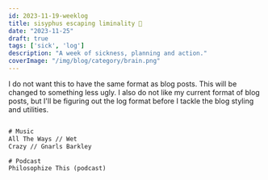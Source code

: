 ```yaml
---
id: 2023-11-19-weeklog
title: sisyphus escaping liminality 🦋
date: "2023-11-25"
draft: true
tags: ['sick', 'log']
description: "A week of sickness, planning and action."
coverImage: "/img/blog/category/brain.png"
---
```


I do not want this to have the same format as blog posts. This will be changed to something less ugly. I also do not like my current format of blog posts, but I'll be figuring out the log format before I tackle the blog styling and utilities.

```txt playlist.txt

# Music
All The Ways // Wet
Crazy // Gnarls Barkley

# Podcast
Philosophize This (podcast)

```


